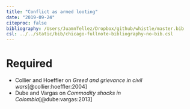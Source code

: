 ```yaml
---
title: "Conflict as armed looting"
date: "2019-09-24"
citeproc: false
bibliography: /Users/JuamnTellez/Dropbox/github/whistle/master.bib
csl: ../../static/bib/chicago-fullnote-bibliography-no-bib.csl
---
```


# Required


- Collier and Hoeffler on *Greed and grievance in civil wars*[@collier:hoeffler:2004]
- Dube and Vargas on *Commodity shocks in Colombia*[@dube:vargas:2013]
